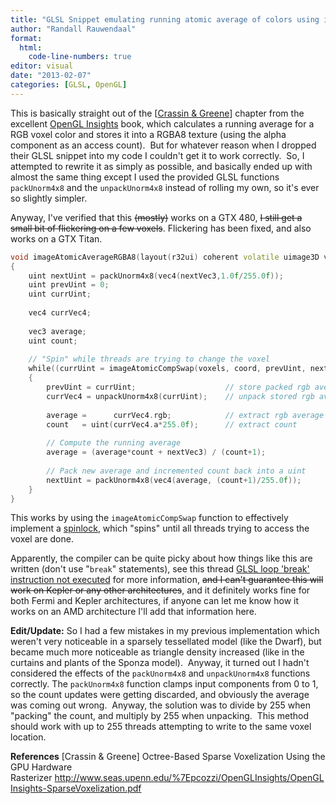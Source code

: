 ```yaml
---
title: "GLSL Snippet emulating running atomic average of colors using imageAtomicCompSwap"
author: "Randall Rauwendaal"
format: 
  html:
    code-line-numbers: true
editor: visual
date: "2013-02-07"
categories: [GLSL, OpenGL]
---
```


This is basically straight out of the \[[Crassin & Greene](#crassin-and-greene)\] chapter from the excellent [OpenGL Insights](http://openglinsights.com/)
book, which calculates a running average for a RGB voxel color and
stores it into a RGBA8 texture (using the alpha component as an access
count).  But for whatever reason when I dropped their GLSL snippet into
my code I couldn\'t get it to work correctly.  So, I attempted to rewrite
it as simply as possible, and basically ended up with almost the same
thing except I used the provided GLSL functions `packUnorm4x8` and the `unpackUnorm4x8` instead of rolling my own, so it\'s ever so slightly simpler.

Anyway, I\'ve verified that this ~~(mostly)~~ works on a GTX 480, ~~I still get a small bit of flickering on a few voxels~~. Flickering has been fixed, and also works on a GTX Titan.

``` cpp
void imageAtomicAverageRGBA8(layout(r32ui) coherent volatile uimage3D voxels, ivec3 coord, vec3 nextVec3)
{
    uint nextUint = packUnorm4x8(vec4(nextVec3,1.0f/255.0f));
    uint prevUint = 0;
    uint currUint;
 
    vec4 currVec4;
 
    vec3 average;
    uint count;
 
    // "Spin" while threads are trying to change the voxel
    while((currUint = imageAtomicCompSwap(voxels, coord, prevUint, nextUint)) != prevUint)
    {
        prevUint = currUint;                    // store packed rgb average and count
        currVec4 = unpackUnorm4x8(currUint);    // unpack stored rgb average and count
 
        average =      currVec4.rgb;            // extract rgb average
        count   = uint(currVec4.a*255.0f);      // extract count
 
        // Compute the running average
        average = (average*count + nextVec3) / (count+1);
 
        // Pack new average and incremented count back into a uint
        nextUint = packUnorm4x8(vec4(average, (count+1)/255.0f));
    }
}
```

This works by using the `imageAtomicCompSwap` function to effectively implement a [spinlock](http://en.wikipedia.org/wiki/Spinlock), which \"spins\" until all threads trying to access the voxel are done.

Apparently, the compiler can be quite picky about how things like this are written (don\'t use \"`break`\" statements), see this thread [GLSL loop \'break\' instruction not executed](https://devtalk.nvidia.com/default/topic/526793/opengl/glsl-loop-39-break-39-instruction-not-executed/) for more information, ~~and I can\'t guarantee this will work on Kepler or any other architectures~~,
and it definitely works fine for both Fermi and Kepler architectures,
if anyone can let me know how it works on an AMD architecture I\'ll add
that information here.

**Edit/Update:** So I had a few mistakes in my previous
implementation which weren\'t very noticeable in a sparsely tessellated
model (like the Dwarf), but became much more noticeable as triangle
density increased (like in the curtains and plants of the Sponza model).
 Anyway, it turned out I hadn\'t considered the effects of the `packUnorm4x8` and `unpackUnorm4x8` functions correctly. The `packUnorm4x8`
function clamps input components from 0 to 1, so the count updates were
getting discarded, and obviously the average was coming out wrong.
 Anyway, the solution was to divide by 255 when \"packing\" the count,
and multiply by 255 when unpacking.  This method should work with up to
255 threads attempting to write to the same voxel location.

**References**
[\[Crassin & Greene\]]{#crassin-and-greene} Octree-Based Sparse Voxelization Using the GPU Hardware Rasterizer [http://www.seas.upenn.edu/%7Epcozzi/OpenGLInsights/OpenGLInsights-SparseVoxelization.pdf](http://www.seas.upenn.edu/~pcozzi/OpenGLInsights/OpenGLInsights-SparseVoxelization.pdf)

 
